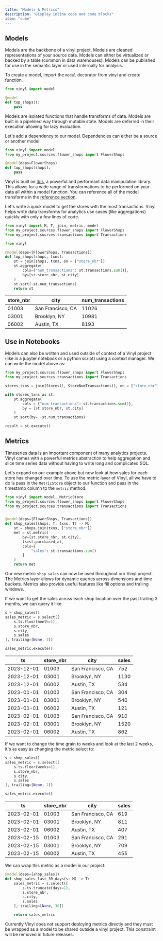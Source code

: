 ```yaml
---
title: "Models & Metrics"
description: "Display inline code and code blocks"
icon: "cube"
---
```


## Models

Models are the backbone of a vinyl project. Models are cleaned representations of your source data. Models can either be virtualized or backed by a table (common in data warehouses). Models can be published for use in the semantic layer or used internally for analysis.

To create a model, import the `model` decorator from vinyl and create function.

```python my_project/models.py
from vinyl import model

@model
def top_shops():
    pass
```

Models are isolated functions that handle transforms of data. Models are built in a pipelined way through mutable state. Models are deferred in their execution allowing for lazy evaluation.

Let's add a dependency to our model. Dependencies can either be a source or another model.

```python my_project/models.py
from vinyl import model
from my_project.sources.flower_shops import FlowerShops

@model(deps=FlowerShops)
def top_shops(shops):
    pass
```

Vinyl is built on [Ibis](https://ibis-project.org/), a powerful and performant data manipulation library. This allows for a wide range of transformations to be performed on your data all within a model function. You can reference all of the model transforms in the [reference section](/reference).

Let's write a quick model to get the stores with the most transactions. Vinyl helps write data transforms for analytics use cases (like aggregations) quickly with only a few lines of code.

```python my_project/models.py
from vinyl import M, T, join, metric, model
from my_project.sources.flower_shops import FlowerShops
from my_project.sources.transactions import Transactions

from vinyl

@model(deps=[FlowerShops, Transactions])
def top_shops(shops, txns):
    st = join(shops, txns, on = ["store_nbr"])
    st.aggregate(
        cols={"num_transactions": st.transactions.sum()},
        by=[st.store_nbr, st.city]
    )
    st.sort(-st.num_transactions)
    return st
```

| store_nbr | city              | num_transactions |
| --------- | ----------------- | ---------------- |
| 01003     | San Francisco, CA | 11026            |
| 03001     | Brooklyn, NY      | 10981            |
| 06002     | Austin, TX        | 8193             |

## Use in Notebooks

Models can also be written and used outside of context of a Vinyl project (like in a jupyter notebook or a python script) using a context manager. We can write the model above as:

```python my_script.py
from my_project.sources.flower_shops import FlowerShops
from my_project.sources.transactions import Transactions

stores_txns = join(Stores(), StoreNumTransactions(), on = ["store_nbr"])

with stores_txns as st:
    st.aggregate(
        cols = {"num_transactions": st.transactions.sum()},
        by = [st.store_nbr, st.city]
    )
    st.sort(by= -st.num_transactions)

result = st.execute()
```

## Metrics

Timeseries data is an important component of many analytics projects. Vinyl comes with a powerful metrics abstraction to help aggregation and slice time series data without having to write long and complicated SQL.

Let's expand on our example above but now look at how sales for each store has changed over time. To use the metric layer of Vinyl, all we have to do is pass in the `MetricStore` object to our function and pass in the timestamp column to the `metric` method.

```python my_project/metrics.py
from vinyl import model, MetricStore
from my_project.sources.flower_shops import FlowerShops
from my_project.sources.transactions import Transactions


@model(deps=[FlowerShops, Transactions])
def shop_sales(shops: T, txns: T) -> M:
    st = shops.join(txns, ["store_nbr"])
    met = st.metric(
        by=[st.store_nbr, st.city],
        ts=st.purchased_at,
        cols={
            "sales": st.transactions.sum()
        }
    )
    return met
```

Our new metric `shop_sales` can now be used throughout our Vinyl project. The Metrics layer allows for dynamic queries across dimensions and time buckets. Metrics also provide useful features like fill options and trailing windows.

If we want to get the sales across each shop location over the past trailing 3 months, we can query it like:

```python
s = shop_sales()
sales_metric = s.select([
    s.ts.floor(month=1),
    s.store_nbr,
    s.city,
    s.sales
], trailing=[None, 3])

sales_metric.execute()
```

| ts         | store_nbr | city              | sales |
| ---------- | --------- | ----------------- | ----- |
| 2023-12-01 | 01003     | San Francisco, CA | 752   |
| 2023-12-01 | 03001     | Brooklyn, NY      | 1130  |
| 2023-12-01 | 06002     | Austin, TX        | 534   |
| 2023-01-01 | 01003     | San Francisco, CA | 304   |
| 2023-01-01 | 03001     | Brooklyn, NY      | 540   |
| 2023-01-01 | 06002     | Austin, TX        | 121   |
| 2023-02-01 | 01003     | San Francisco, CA | 910   |
| 2023-02-01 | 03001     | Brooklyn, NY      | 1520  |
| 2023-02-01 | 06002     | Austin, TX        | 862   |

If we want to change the time grain to weeks and look at the last 2 weeks, it's as easy as changing the metric select to:

```python
s = shop_sales()
sales_metric = s.select([
    s.ts.floor(weeks=1),
    s.store_nbr,
    s.city,
    s.sales
], trailing=[None, 2])

sales_metric.execute()
```

| ts         | store_nbr | city              | sales |
| ---------- | --------- | ----------------- | ----- |
| 2023-02-01 | 01003     | San Francisco, CA | 619   |
| 2023-02-01 | 03001     | Brooklyn, NY      | 811   |
| 2023-02-01 | 06002     | Austin, TX        | 407   |
| 2023-02-15 | 01003     | San Francisco, CA | 291   |
| 2023-02-15 | 03001     | Brooklyn, NY      | 709   |
| 2023-02-15 | 06002     | Austin, TX        | 455   |

We can wrap this metric as a model in our project:

```python
@model(deps=[shop_sales])
def shop_sales_last_30_days(s: M) -> T:
    sales_metric = s.select([
        s.ts.truncate(days=1),
        s.store_nbr,
        s.city,
        s.sales
    ], trailing=[None, 30])

    return sales_metric
```

<Info>
  Currently Vinyl does not support deploying metrics directly and they must be
  wrapped as a model to be shared outside a vinyl project. This constraint will
  be removed in future releases.
</Info>
